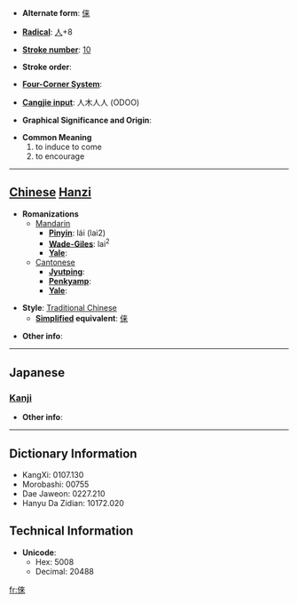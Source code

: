 * '''Alternate form''': [[俫]]

* '''[[Wiktionary:Chinese radical index| Radical]]''': [[Wiktionary:Chinese radical index 人|人]]+8

* '''[[Wiktionary:Chinese total strokes index|Stroke number]]''': [[Wiktionary:Chinese total strokes index 10|10]]

* '''Stroke order''': 

* '''[[Wiktionary:Chinese four corner index|Four-Corner System]]''': 

* '''[[Wiktionary:Chinese Cangjie index|Cangjie input]]''': 人木人人 (ODOO)

* '''Graphical Significance and Origin''': 

* '''Common Meaning'''
*#to induce to come
*# to encourage


----

== [[Chinese]] [[Hanzi]] ==

* '''Romanizations'''
** [[Mandarin]]
*** '''[[Pinyin]]''': lái (lai2)
*** '''[[Wade-Giles]]''': lai<sup>2</sup>
*** '''[[Yale]]''': 
**[[Cantonese]]
***'''[[Jyutping]]''':
***'''[[Penkyamp]]''': 
***'''[[Yale]]''': 

* '''Style''': [[Traditional Chinese]] 
** '''[[Simplified Chinese|Simplified]] equivalent''': [[俫]]

* '''Other info''': 

----

==Japanese==
===[[Kanji]]===
{{kanji|on readings=[[らい]] (rai)|kun readings=}}

* '''Other info''':  

----

== Dictionary Information ==

* KangXi: 0107.130
* Morobashi: 00755
* Dae Jaweon: 0227.210
* Hanyu Da Zidian: 10172.020

== Technical Information ==

* '''Unicode''':
** Hex: 5008
** Decimal: 20488

[[fr:倈]]